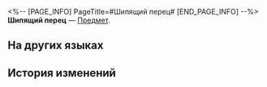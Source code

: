 <%-- [PAGE_INFO]
PageTitle=#Шипящий перец#
[END_PAGE_INFO] --%>
{{Предмет Инфобокс
|id          = 260024
|Изображение = Предмет Шипящий перец.png
|Тип         = 
|Инвентарь   = 
|Редкость    = 2
|Эффект      = 
|Описание    = Обычный ингредиент: фрукты и овощи для приготовления блюд.
|Источник1   = [[Урожай]]
}}
{{Описание|Этот перец назван так, потому что все феи, пробовавшие его, начинали шипеть. Спустя много лет феи наконец перестали есть его целиком и начали использовать в качестве приправы.}}
'''Шипящий перец''' — [[Предмет]].

==На других языках==
{{На других языках
|en   = Hissa Pepper
|zhs  = 嘶哈椒
|zht  = 吐舌頭椒
|ja   = ヒーヒーペッパー
|ko   = 습하 고추
|es   = Chile pica-pica
|fr   = Piment Hissa
|ru   = Шипящий перец
|th   = พริกซี้ดซ้าด
|vi   = Ớt Hít Hà
|de   = Hissa-Chili
|id   = Cabai Huha
|pt   = Pimenta Hissa
}}

==История изменений==
{{История изменений|3.5}}
